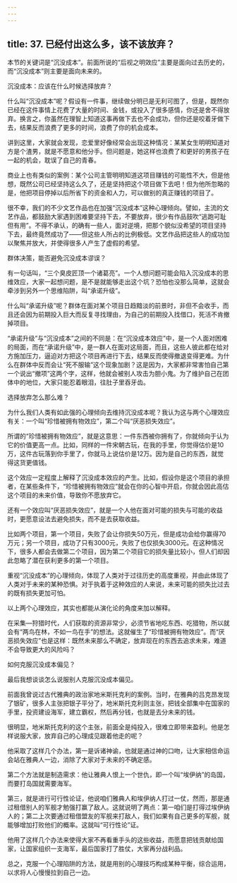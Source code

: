 ```yaml
---
---
---
```

title: 37. 已经付出这么多，该不该放弃？
---




本节的关键词是“沉没成本”。前面所说的“后视之明效应”主要是面向过去历史的，而“沉没成本”则主要是面向未来的。





沉没成本：应该在什么时候选择放弃？


什么叫“沉没成本”呢？假设有一件事，继续做分明已是无利可图了，但是，既然你已经在这件事情上花费了大量的时间、金钱，或投入了很多感情，你还是舍不得放弃。换言之，你虽然在理智上知道这事再做下去也不会成功，但你还是咬着牙做下去，结果反而浪费了更多的时间，浪费了你的机会成本。

讲到这里，大家就会发现，恋爱里好像经常会出现这种情况：某某女生明明知道对方是个渣男，就是不愿意和他分手。但问题是，她这样也浪费了和更好的男孩子在一起的机会，耽误了自己的青春。

商业上也有类似的案例：某个公司主管明明知道这项目赚钱的可能性不大，但是他想，既然公司已经坚持这么久了，还是坚持把这个项目做下去吧！但为他所忽略的是，他把项目停掉以后所省下的资金和人力，可以做别的真正赚钱的项目了。

很不幸，我们的不少文艺作品也在加强“沉没成本”这种心理倾向。譬如，主流的文艺作品，都鼓励大家遇到困难要坚持下去，不要放弃，很少有作品鼓吹“逃跑可耻但有用”。不得不承认，的确有一些人，面对逆境，把那个貌似没希望的项目坚持下去，最终竟然成功了——但这些人所占的比例极低。文艺作品把这些人的成功加以聚焦并放大，并使得很多人产生了虚假的希望。





群体决策，能否避免沉没成本谬误？


有一句话叫，“三个臭皮匠顶一个诸葛亮”。一个人想问题可能会陷入沉没成本的思维效应，大家一起想问题，是不是就能够走出这个坑？恐怕也没那么简单，这就会牵涉到另外一个思维陷阱，叫“承诺升级”。

什么叫“承诺升级”呢？群体在面对某个项目日趋黯淡的前景时，非但不会收手，而且还会因为前期投入巨大而反复寻找理由，为自己的前期投入找借口，死活不肯撤掉项目。

“承诺升级”与“沉没成本”之间的不同是：在“沉没成本效应”中，是一个人面对困难的局面，而在“承诺升级”中，是一群人在面对这局面，而且，这些人彼此都在给对方施加压力，逼迫对方把这个项目再进行下去，结果反而使得撤退变得更难。为什么在群体中反而会让“死不服输”这个现象加剧？这是因为，大家都非常害怕自己第一个说出“撤项”这两个字，这样，他就会被别人攻击为胆小鬼。为了维护自己在团体中的地位，大家只能忍着眼泪，往肚子里吞牙齿。





选择放弃怎么那么难？


为什么我们人类有如此强的心理倾向去维持沉没成本呢？我认为这与两个心理效应有关：一个叫“珍惜被拥有物效应”，第二个叫“厌恶损失效应”。

所谓的“珍惜被拥有物效应”，就是这意思：一件东西被你拥有了，你就倾向于认为它的价值更高一点。比如，同样的一件宋朝古玩，在我的手里，你觉得估价是10万，这件古玩落到你手里了，你就马上说估价是12万。因为是自己的东西，就觉得这货更值钱。

这个效应一定程度上解释了沉没成本效应的产生。比如，假设你是这个项目的承担者，在某些条件下，“珍惜被拥有物效应”就会在你的心智中开启，你就会因此高估这个项目的未来价值，导致你不愿放弃它。

还有一个效应叫“厌恶损失效应”，就是一个人他在面对可能的损失与可能的收益时，更愿意设法去避免损失，而不是去获取收益。

比如两个项目，第一个项目，失败了会让你损失50万元，但是成功会给你赢得70万元；另一个项目，成功了只有3000元，失败了也仅损失3000元。在这种情况下，很多人都会去做第二个项目，因为第二个项目它的损失量比较小，但人们却因此忽略了潜在获利更多的第一个项目。

重视“沉没成本”的心理倾向，体现了人类对于过往历史的高度重视，并由此体现了人类对于未来的某种恐惧。对于执着于这种效应的人来说，未来可能的损失比过去的既有损失更加可怕。

以上两个心理效应，其实也都能从演化论的角度来加以解释。

在采集—狩猎时代，人们获取的资源非常少，必须节省地吃东西、吃猎物，所以就会有“两鸟在林，不如一鸟在手”的想法。这就催生了“珍惜被拥有物效应”。而“厌恶损失效应”也是这样：既然未来那么不确定，放弃现在的东西去追求未来，难道不会导致更大的风险吗？





如何克服沉没成本偏见？


最后我想谈谈怎么说服别人克服沉没成本偏见。

前面我曾说过古代雅典的政治家地米斯托克利的案例。当时，在雅典的吕克昂发现了银矿，很多人主张把银子平分了，地米斯托克利则主张，把钱全部集中在国家的手里，投资建设海军，建立霸权，然后再分钱，也就是去分未来的钱。

很明显，地米斯托克利的这个主张，前面全是纯投入，很难立即带来盈利。他是怎样说服大家，放弃自己的心理成见跟着他走的呢？

他采取了这样几个办法，第一是诉诸神谕，也就是通过神的口吻，让大家相信命运会站在雅典人一边，消除了大家对于未来的不确定感。

第二个方法就是制造需求：他让雅典人恨上一个世仇，即一个叫“埃伊纳”的岛国，而要打岛国就需要海军。

第三，就是进行可行性论证，他说咱们雅典人和埃伊纳人打过一仗，然而，那是通过租借别人的军舰才勉强打赢了敌人。这就说明了两点：第一咱们是打得过埃伊纳人的；第二上次要通过租借盟友的军舰来打敌人，我们如果有自己更多的军舰，就能够增加打败他们的概率。这就叫“可行性论”证。

他用了这样几个办法来使得大家不再看重手头的这些收益，而愿意把钱贡献给国家，让国家组织一支海军，最后国家打了胜仗，大家再分战利品。

总之，克服一个心理陷阱的方法，就是用别的心理技巧构成某种平衡，综合运用，以求将人心慢慢拉到自己一边。